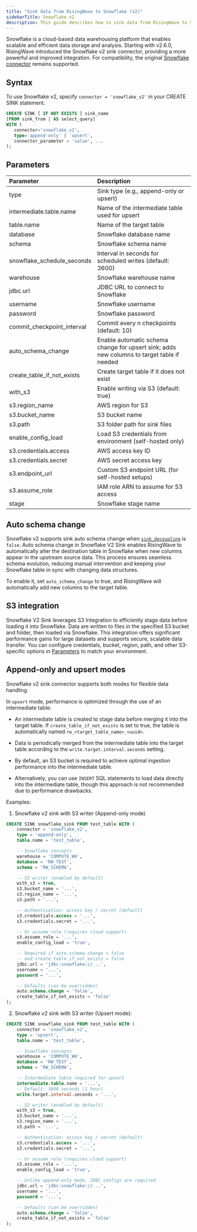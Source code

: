 ```yaml
---
title: "Sink data from RisingWave to Snowflake (v2)"
sidebarTitle: Snowflake v2
description: This guide describes how to sink data from RisingWave to Snowflake using the enhanced Snowflake v2 sink connector.
---
```


Snowflake is a cloud-based data warehousing platform that enables scalable and efficient data storage and analysis. Starting with v2.6.0, RisingWave introduced the Snowflake v2 sink connector, providing a more powerful and improved integration. For compatibility, the original [Snowflake connector](/integrations/destinations/snowflake) remains supported.

## Syntax

To use Snowflake v2, specify `connector = 'snowflake_v2'` in your CREATE SINK statement.

```sql
CREATE SINK [ IF NOT EXISTS ] sink_name
[FROM sink_from | AS select_query]
WITH (
   connector='snowflake_v2',
   type='append-only' | 'upsert',
   connector_parameter = 'value', ...
);
```

## Parameters

| Parameter                     | Description |
|:------------------------------|:------------|
| type                          | Sink type (e.g., append-only or upsert) |
| intermediate.table.name       | Name of the intermediate table used for upsert |
| table.name                    | Name of the target table |
| database                      | Snowflake database name |
| schema                        | Snowflake schema name |
| snowflake_schedule_seconds    | Interval in seconds for scheduled writes (default: 3600) |
| warehouse                     | Snowflake warehouse name |
| jdbc.url                       | JDBC URL to connect to Snowflake |
| username                      | Snowflake username |
| password                      | Snowflake password |
| commit_checkpoint_interval     | Commit every n checkpoints (default: 10) |
| auto_schema_change             | Enable automatic schema change for upsert sink; adds new columns to target table if needed |
| create_table_if_not_exists     | Create target table if it does not exist |
| with_s3                        | Enable writing via S3 (default: true) |
| s3.region_name                 | AWS region for S3 |
| s3.bucket_name                 | S3 bucket name |
| s3.path                        | S3 folder path for sink files |
| enable_config_load             | Load S3 credentials from environment (self-hosted only) |
| s3.credentials.access          | AWS access key ID |
| s3.credentials.secret          | AWS secret access key |
| s3.endpoint_url                | Custom S3 endpoint URL (for self-hosted setups) |
| s3.assume_role                 | IAM role ARN to assume for S3 access |
| stage                          | Snowflake stage name |

## Auto schema change

Snowflake v2 supports sink auto schema change when [`sink_decoupling`](/delivery/overview#sink-decoupling) is `false`. Auto schema change in Snowflake V2 Sink enables RisingWave to automatically alter the destination table in Snowflake when new columns appear in the upstream source data. This process ensures seamless schema evolution, reducing manual intervention and keeping your Snowflake table in sync with changing data structures.

To enable it, set `auto_schema_change` to true, and RisingWave will automatically add new columns to the target table.

## S3 integration

Snowflake V2 Sink leverages S3 Integration to efficiently stage data before loading it into Snowflake. Data are written to files in the specified S3 bucket and folder, then loaded via Snowflake. This integration offers significant performance gains for large datasets and supports secure, scalable data transfer. You can configure credentials, bucket, region, path, and other S3-specific options in [Parameters](/integrations/destinations/snowflake-v2#parameters) to match your environment.

## Append-only and upsert modes

Snowflake v2 sink connector supports both modes for flexible data handling.

In `upsert` mode, performance is optimized through the use of an intermediate table:

- An intermediate table is created to stage data before merging it into the target table. If `create_table_if_not_exists` is set to true, the table is automatically named `rw_<target_table_name>_<uuid>`.

- Data is periodically merged from the intermediate table into the target table according to the `write.target.interval.seconds` setting.

- By default, an S3 bucket is required to achieve optimal ingestion performance into the intermediate table.

- Alternatively, you can use `INSERT` SQL statements to load data directly into the intermediate table, though this approach is not recommended due to performance drawbacks.

Examples:

1. Snowflake v2 sink with S3 writer (Append-only mode)

```sql
CREATE SINK snowflake_sink FROM test_table WITH (
    connector = 'snowflake_v2',
    type = 'append-only',
    table.name = 'test_table',

    -- Snowflake concepts
    warehouse = 'COMPUTE_WH',
    database = 'RW_TEST',
    schema = 'RW_SCHEMA',

    -- S3 writer (enabled by default)
    with_s3 = true,
    s3.bucket_name = '...',
    s3.region_name = '...',
    s3.path = '...',

    -- Authentication: access key / secret (default)
    s3.credentials.access = '...',
    s3.credentials.secret = '...',

    -- Or assume role (requires cloud support)
    s3.assume_role = '...',
    enable_config_load = 'true',

    -- Required if auto.schema.change = false 
    -- and create_table_if_not_exists = false
    jdbc.url = 'jdbc:snowflake://...',
    username = '...',
    password = '...',

    -- Defaults (can be overridden)
    auto.schema.change = 'false',
    create_table_if_not_exists = 'false'
);
```

2. Snowflake v2 sink with S3 writer (Upsert mode):

```sql
CREATE SINK snowflake_sink FROM test_table WITH (
    connector = 'snowflake_v2',
    type = 'upsert',
    table.name = 'test_table',

    -- Snowflake concepts
    warehouse = 'COMPUTE_WH',
    database = 'RW_TEST',
    schema = 'RW_SCHEMA',

    -- Intermediate table required for upsert
    intermediate.table.name = '...',
    -- Default: 3600 seconds (1 hour)
    write.target.interval.seconds = '...',

    -- S3 writer (enabled by default)
    with_s3 = true,
    s3.bucket_name = '...',
    s3.region_name = '...',
    s3.path = '...',

    -- Authentication: access key / secret (default)
    s3.credentials.access = '...',
    s3.credentials.secret = '...',

    -- Or assume role (requires cloud support)
    s3.assume_role = '...',
    enable_config_load = 'true',

    -- Unlike append-only mode, JDBC configs are required
    jdbc.url = 'jdbc:snowflake://...',
    username = '...',
    password = '...',

    -- Defaults (can be overridden)
    auto.schema.change = 'false',
    create_table_if_not_exists = 'false'
);
```
